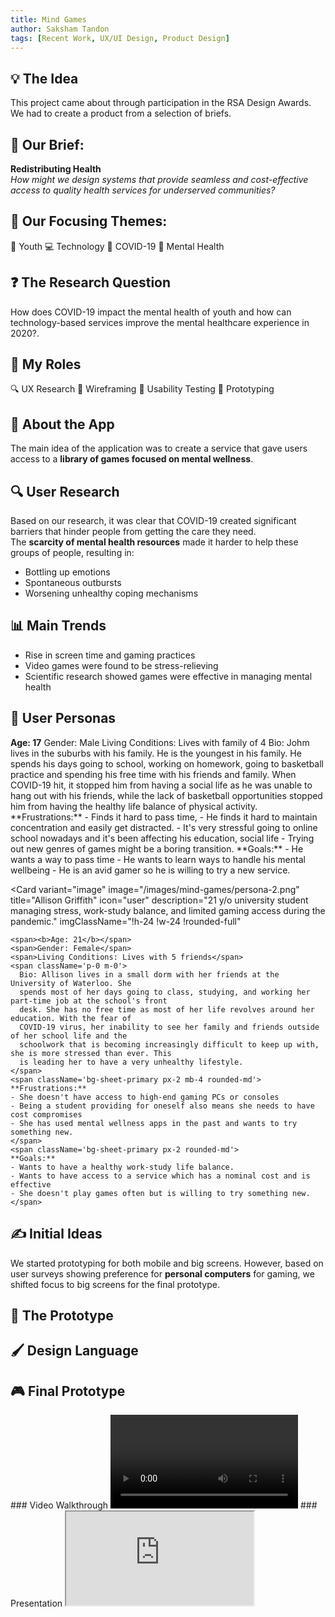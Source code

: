 ```yaml
---
title: Mind Games
author: Saksham Tandon
tags: [Recent Work, UX/UI Design, Product Design]
---
```


## 💡 The Idea

This project came about through participation in the RSA Design Awards. We had to create a product from a selection of briefs.

## 📝 Our Brief:

**Redistributing Health**  
*How might we design systems that provide seamless and cost-effective access to quality health services for underserved communities?*

## 🎯 Our Focusing Themes:
<Tag>👦 Youth</Tag>
<Tag>💻 Technology</Tag>
<Tag>🦠 COVID-19</Tag>
<Tag>🧠 Mental Health</Tag>

## ❓ The Research Question
<Note type="success">
  <span className="text-xl">
    How does COVID-19 impact the mental health of youth and how can technology-based services 
    improve the mental healthcare experience in 2020?.
  </span>
</Note>

## 🧠 My Roles

<Tag>🔍 UX Research</Tag>
<Tag>📝 Wireframing</Tag>
<Tag>🧪 Usability Testing</Tag>
<Tag>📱 Prototyping</Tag>

## 📱 About the App

The main idea of the application was to create a service that gave users access to a **library of games focused on mental wellness**.

## 🔍 User Research

Based on our research, it was clear that COVID-19 created significant barriers that hinder people from getting the care they need.  
The **scarcity of mental health resources** made it harder to help these groups of people, resulting in:

- Bottling up emotions  
- Spontaneous outbursts  
- Worsening unhealthy coping mechanisms  

## 📊 Main Trends

- Rise in screen time and gaming practices  
- Video games were found to be stress-relieving  
- Scientific research showed games were effective in managing mental health

## 👤 User Personas

<CardGrid className="xl:!grid-cols-2">
  <Card
    variant="image"
    image="/images/mind-games/persona-1.png"
    title="Johm Khan"
    icon="user"
    description="17 y/o student and avid gamer struggling with online schooling and maintaining focus during COVID-19."
    imgClassName="!h-24 !w-24 !rounded-full"
  >
    <span><b>Age: 17</b></span>
    <span>Gender: Male</span>
    <span>Living Conditions: Lives with family of 4</span>
    <span className='p-0 m-0'>
      Bio: Johm lives in the suburbs with his family. He is the youngest in his family. He spends
      his days going to school, working on homework, going to basketball practice and spending his free
      time with his friends and family. When COVID-19 hit, it stopped him from having a social life as he was
      unable to hang out with his friends, while the lack of basketball opportunities stopped him from
      having the healthy life balance of physical activity.
    </span>
    <span className='bg-sheet-primary px-2 mb-4 rounded-md'>
    **Frustrations:**
    - Finds it hard to pass time,
    - He finds it hard to maintain concentration and easily get distracted.
    - It's very stressful going to online school nowadays and it's been affecting his education, social life
    - Trying out new genres of games might be a boring transition.
    </span>
    <span className='bg-sheet-primary px-2 rounded-md'>
    **Goals:**
    - He wants a way to pass time
    - He wants to learn ways to handle his mental wellbeing
    - He is an avid gamer so he is willing to try a new service.
    </span>
  </Card>

  <Card
    variant="image"
    image="/images/mind-games/persona-2.png"
    title="Allison Griffith"
    icon="user"
    description="21 y/o university student managing stress, work-study balance, and limited gaming access during the pandemic."
    imgClassName="!h-24 !w-24 !rounded-full"
  >
    <span><b>Age: 21</b></span>
    <span>Gender: Female</span>
    <span>Living Conditions: Lives with 5 friends</span>
    <span className='p-0 m-0'>
      Bio: Allison lives in a small dorm with her friends at the University of Waterloo. She
      spends most of her days going to class, studying, and working her part-time job at the school's front
      desk. She has no free time as most of her life revolves around her education. With the fear of
      COVID-19 virus, her inability to see her family and friends outside of her school life and the
      schoolwork that is becoming increasingly difficult to keep up with, she is more stressed than ever. This
      is leading her to have a very unhealthy lifestyle.
    </span>
    <span className='bg-sheet-primary px-2 mb-4 rounded-md'>
    **Frustrations:**
    - She doesn't have access to high-end gaming PCs or consoles
    - Being a student providing for oneself also means she needs to have cost compromises
    - She has used mental wellness apps in the past and wants to try something new.
    </span>
    <span className='bg-sheet-primary px-2 rounded-md'>
    **Goals:**
    - Wants to have a healthy work-study life balance.
    - Wants to have access to a service which has a nominal cost and is effective
    - She doesn't play games often but is willing to try something new.
    </span>
  </Card>
</CardGrid>

## ✍️ Initial Ideas
<ImageViewer imageUrl="/images/mind-games/initial-idea-rough.png" alt="Initial Idea Rough" width={800} height={800} />
<ImageViewer imageUrl="/images/mind-games/initial-idea.png" alt="Initial Idea" width={800} height={800} />

We started prototyping for both mobile and big screens. However, based on user surveys showing preference for **personal computers** for gaming, we shifted focus to big screens for the final prototype.

## 🧭 The Prototype

<ImageViewer imageUrl="/images/mind-games/user-flow.png" alt="User Flow" width={800} height={400} />

## 🖌️ Design Language

<ImageViewer imageUrl="/images/mind-games/branding.png" alt="Design Language" width={800} height={400} />

## 🎮 Final Prototype
<ImageViewer imageUrl="/images/mind-games/prototype-final.png" alt="User Flow" width={800} height={400} />
### Video Walkthrough
<video playsInline controls preload='auto'>
  <source src="/images/mind-games/preview.mp4" />
</video>
### Presentation
<iframe className="!w-full rounded-lg !aspect-video" src="https://docs.google.com/presentation/d/e/2PACX-1vT6OjzVXW_KI8WeOAnEXj33lE9FYI6-8Q1UFCXAYTnRwRu4BA9W6EugLwDUNBofTOIu1FfsKGih3iGs/pubembed?start=false&loop=false&delayms=3000" allowFullScreen={true} mozAllowFullscreen={true} webkitAllowFullScreen={true}></iframe>
